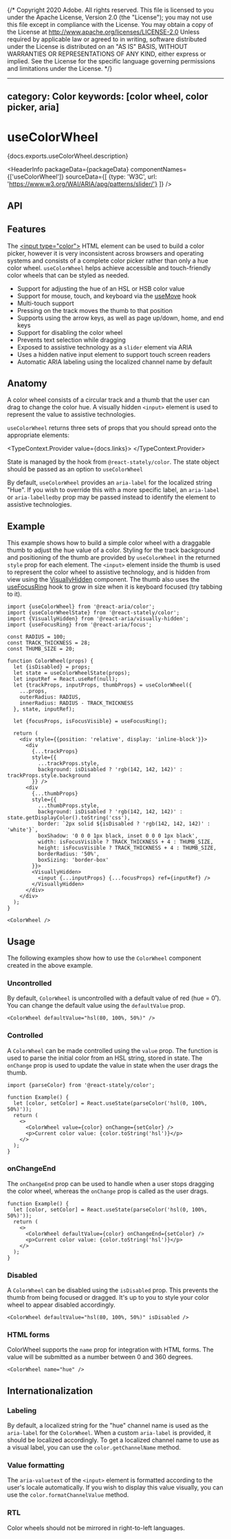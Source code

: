 {/* Copyright 2020 Adobe. All rights reserved.
This file is licensed to you under the Apache License, Version 2.0 (the "License");
you may not use this file except in compliance with the License. You may obtain a copy
of the License at http://www.apache.org/licenses/LICENSE-2.0
Unless required by applicable law or agreed to in writing, software distributed under
the License is distributed on an "AS IS" BASIS, WITHOUT WARRANTIES OR REPRESENTATIONS
OF ANY KIND, either express or implied. See the License for the specific language
governing permissions and limitations under the License. */}



---
category: Color
keywords: [color wheel, color picker, aria]
---

# useColorWheel

<PageDescription>{docs.exports.useColorWheel.description}</PageDescription>

<HeaderInfo
  packageData={packageData}
  componentNames={['useColorWheel']}
  sourceData={[
    {type: 'W3C', url: 'https://www.w3.org/WAI/ARIA/apg/patterns/slider/'}
  ]} />

## API

<FunctionAPI function={docs.exports.useColorWheel} links={docs.links} />

## Features

The [&lt;input type="color"&gt;](https://developer.mozilla.org/en-US/docs/Web/HTML/Element/input/color) HTML element
can be used to build a color picker, however it is very inconsistent across browsers and operating systems and consists
of a complete color picker rather than only a hue color wheel. `useColorWheel` helps achieve accessible and
touch-friendly color wheels that can be styled as needed.

* Support for adjusting the hue of an HSL or HSB color value
* Support for mouse, touch, and keyboard via the [useMove](useMove.html) hook
* Multi-touch support
* Pressing on the track moves the thumb to that position
* Supports using the arrow keys, as well as page up/down, home, and end keys
* Support for disabling the color wheel
* Prevents text selection while dragging
* Exposed to assistive technology as a `slider` element via ARIA
* Uses a hidden native input element to support touch screen readers
* Automatic ARIA labeling using the localized channel name by default

## Anatomy

<Anatomy
  role="img"
  aria-label="Color wheel anatomy diagram: Shows a color wheel component with labels pointing to its parts, including the track, and thumb elements." />

A color wheel consists of a circular track and a thumb that the user can drag to change the color hue.
A visually hidden `<input>` element is used to represent the value to assistive technologies.

`useColorWheel` returns three sets of props that you should spread onto the appropriate elements:

<TypeContext.Provider value={docs.links}>
  <InterfaceType properties={docs.links[docs.exports.useColorWheel.return.id].properties} />
</TypeContext.Provider>

State is managed by the <TypeLink links={statelyDocs.links} type={statelyDocs.exports.useColorWheelState} />
hook from `@react-stately/color`. The state object should be passed as an option to `useColorWheel`

By default, `useColorWheel` provides an `aria-label` for the localized string "Hue". If you wish to override this
with a more specific label, an `aria-label` or `aria-labelledby` prop may be passed instead to identify the element
to assistive technologies.

## Example

This example shows how to build a simple color wheel with a draggable thumb to adjust the hue value of a color. Styling for
the track background and positioning of the thumb are provided by `useColorWheel` in the returned `style` prop for each element.
The `<input>` element inside the thumb is used to represent the color wheel to assistive technology, and is hidden from view
using the [VisuallyHidden](VisuallyHidden.html) component. The thumb also uses the [useFocusRing](useFocusRing.html) hook to
grow in size when it is keyboard focused (try tabbing to it).

```tsx example export=true
import {useColorWheel} from '@react-aria/color';
import {useColorWheelState} from '@react-stately/color';
import {VisuallyHidden} from '@react-aria/visually-hidden';
import {useFocusRing} from '@react-aria/focus';

const RADIUS = 100;
const TRACK_THICKNESS = 28;
const THUMB_SIZE = 20;

function ColorWheel(props) {
  let {isDisabled} = props;
  let state = useColorWheelState(props);
  let inputRef = React.useRef(null);
  let {trackProps, inputProps, thumbProps} = useColorWheel({
    ...props,
    outerRadius: RADIUS,
    innerRadius: RADIUS - TRACK_THICKNESS
  }, state, inputRef);

  let {focusProps, isFocusVisible} = useFocusRing();

  return (
    <div style={{position: 'relative', display: 'inline-block'}}>
      <div
        {...trackProps}
        style={{
          ...trackProps.style,
          background: isDisabled ? 'rgb(142, 142, 142)' : trackProps.style.background
        }} />
      <div
        {...thumbProps}
        style={{
          ...thumbProps.style,
          background: isDisabled ? 'rgb(142, 142, 142)' : state.getDisplayColor().toString('css'),
          border: `2px solid ${isDisabled ? 'rgb(142, 142, 142)' : 'white'}`,
          boxShadow: '0 0 0 1px black, inset 0 0 0 1px black',
          width: isFocusVisible ? TRACK_THICKNESS + 4 : THUMB_SIZE,
          height: isFocusVisible ? TRACK_THICKNESS + 4 : THUMB_SIZE,
          borderRadius: '50%',
          boxSizing: 'border-box'
        }}>
        <VisuallyHidden>
          <input {...inputProps} {...focusProps} ref={inputRef} />
        </VisuallyHidden>
      </div>
    </div>
  );
}

<ColorWheel />
```

## Usage

The following examples show how to use the `ColorWheel` component created in the above example.

### Uncontrolled

By default, `ColorWheel` is uncontrolled with a default value of red (hue = 0˚). You can change the
default value using the `defaultValue` prop.

```tsx example
<ColorWheel defaultValue="hsl(80, 100%, 50%)" />
```

### Controlled

A `ColorWheel` can be made controlled using the `value` prop. The <TypeLink links={statelyDocs.links} type={statelyDocs.exports.parseColor} />
function is used to parse the initial color from an HSL string, stored in state. The `onChange` prop
is used to update the value in state when the user drags the thumb.

```tsx example
import {parseColor} from '@react-stately/color';

function Example() {
  let [color, setColor] = React.useState(parseColor('hsl(0, 100%, 50%)'));
  return (
    <>
      <ColorWheel value={color} onChange={setColor} />
      <p>Current color value: {color.toString('hsl')}</p>
    </>
  );
}
```

### onChangeEnd

The `onChangeEnd` prop can be used to handle when a user stops dragging the color wheel, whereas the `onChange`
prop is called as the user drags.

```tsx example
function Example() {
  let [color, setColor] = React.useState(parseColor('hsl(0, 100%, 50%)'));
  return (
    <>
      <ColorWheel defaultValue={color} onChangeEnd={setColor} />
      <p>Current color value: {color.toString('hsl')}</p>
    </>
  );
}
```

### Disabled

A `ColorWheel` can be disabled using the `isDisabled` prop. This prevents the thumb from being focused or dragged.
It's up to you to style your color wheel to appear disabled accordingly.

```tsx example
<ColorWheel defaultValue="hsl(80, 100%, 50%)" isDisabled />
```

### HTML forms

ColorWheel supports the `name` prop for integration with HTML forms. The value will be submitted as a number between 0 and 360 degrees.

```tsx example
<ColorWheel name="hue" />
```

## Internationalization

### Labeling

By default, a localized string for the "hue" channel name is used as the `aria-label` for the `ColorWheel`. When a custom `aria-label`
is provided, it should be localized accordingly. To get a localized channel name to use as a visual label,
you can use the `color.getChannelName` method.

### Value formatting

The `aria-valuetext` of the `<input>` element is formatted according to the user's locale automatically. If you wish to display this
value visually, you can use the `color.formatChannelValue` method.

### RTL

Color wheels should not be mirrored in right-to-left languages.
